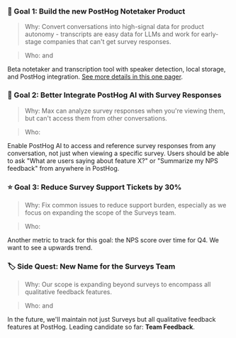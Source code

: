 ### 🎯 Goal 1: Build the new PostHog Notetaker Product

> Why: Convert conversations into high-signal data for product autonomy - transcripts are easy data for LLMs and work for early-stage companies that can't get survey responses.

> Who: <TeamMember name="Lucas Faria" photo /> and <TeamMember name="Cory Slater" photo />

Beta notetaker and transcription tool with speaker detection, local storage, and PostHog integration. [See more details in this one pager](https://github.com/PostHog/product-internal/pull/883).

### 🤖 Goal 2: Better Integrate PostHog AI with Survey Responses

> Why: Max can analyze survey responses when you're viewing them, but can't access them from other conversations.

> Who: <TeamMember name="Lucas Faria" photo />

Enable PostHog AI to access and reference survey responses from any conversation, not just when viewing a specific survey. Users should be able to ask "What are users saying about feature X?" or "Summarize my NPS feedback" from anywhere in PostHog.

### ⭐ Goal 3: Reduce Survey Support Tickets by 30%

> Why: Fix common issues to reduce support burden, especially as we focus on expanding the scope of the Surveys team.

> Who: <TeamMember name="Lucas Faria" photo />

Another metric to track for this goal: the NPS score over time for Q4. We want to see a upwards trend.

### 🏷️ Side Quest: New Name for the Surveys Team

> Why: Our scope is expanding beyond surveys to encompass all qualitative feedback features.

> Who: <TeamMember name="Lucas Faria" photo /> and <TeamMember name="Cory Slater" photo />

In the future, we'll maintain not just Surveys but all qualitative feedback features at PostHog. Leading candidate so far: **Team Feedback**.
